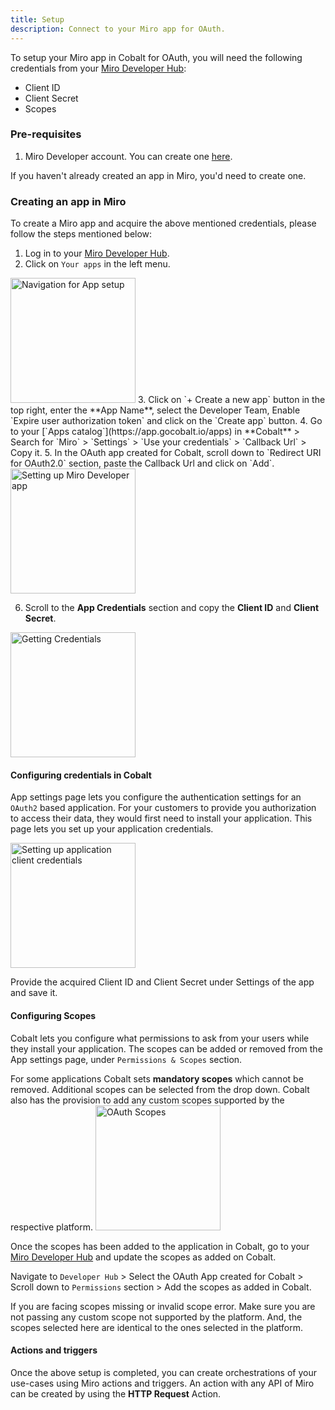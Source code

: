 ```yaml
---
title: Setup
description: Connect to your Miro app for OAuth.
---
```

To setup your Miro app in Cobalt for OAuth, you will need the following credentials from your [Miro Developer Hub](https://developers.miro.com/):
- Client ID
- Client Secret
- Scopes

### Pre-requisites

1. Miro Developer account. You can create one [here](https://miro.com/signup/).

<Info>If you haven't already created an app in Miro, you'd need to create one.</Info>

### Creating an app in Miro

To create a Miro app and acquire the above mentioned credentials, please follow the steps mentioned below:

1. Log in to your [Miro Developer Hub](https://developers.miro.com/).
2. Click on `Your apps` in the left menu.
<img height="200" src="/images/Miro/miro_navigation.png" alt="Navigation for App setup"/>
3. Click on `+ Create a new app` button in the top right, enter the **App Name**, select the Developer Team, Enable `Expire user authorization token` and click on the `Create app` button.
4. Go to your [`Apps catalog`](https://app.gocobalt.io/apps) in **Cobalt** > Search for `Miro` > `Settings` > `Use your credentials` > `Callback Url` > Copy it.
5. In the OAuth app created for Cobalt, scroll down to `Redirect URI for OAuth2.0` section, paste the Callback Url and click on `Add`.
<img height="200" src="/images/Miro/miro_config.png" alt="Setting up Miro Developer app"/>

6. Scroll to the **App Credentials** section and copy the **Client ID** and **Client Secret**.
<img height="200" src="/images/Miro/miro_credentials.png" alt="Getting Credentials"/>

#### Configuring credentials in Cobalt
App settings page lets you configure the authentication settings for an `OAuth2` based application. For your customers to provide you authorization to access their data,
they would first need to install your application. This page lets you set up your application credentials.

<img height="200" src="/images/Miro/miro_cobalt.png" alt="Setting up application client credentials"/>

Provide the acquired Client ID and Client Secret under Settings of the app and save it.

#### Configuring Scopes
Cobalt lets you configure what permissions to ask from your users while they install your application. The scopes can be added or removed from the App settings page, under `Permissions & Scopes`
section. 

For some applications Cobalt sets **mandatory scopes** which cannot be removed. Additional scopes can be selected from the drop down. Cobalt also has the provision to add any 
custom scopes supported by the respective platform.
<img height="200" src="/images/Miro/miro_scopes.png" alt="OAuth Scopes"/>

Once the scopes has been added to the application in Cobalt, go to your [Miro Developer Hub](https://developers.miro.com/) and update the scopes as added on Cobalt.

Navigate to  `Developer Hub` > Select the OAuth App created for Cobalt > Scroll down to `Permissions` section > Add the scopes as added in Cobalt. 

<Warning>
If you are facing scopes missing or invalid scope error. Make sure you are not passing any custom scope not supported by the platform. And, the scopes selected here are
identical to the ones selected in the platform.
</Warning>

#### Actions and triggers
Once the above setup is completed, you can create orchestrations of your use-cases using Miro actions and triggers. An action with any API of Miro can be created by using the **HTTP Request** Action.